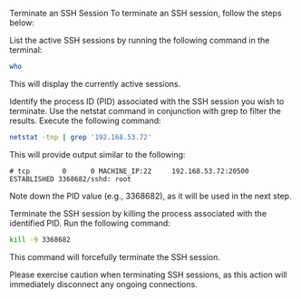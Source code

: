 Terminate an SSH Session
To terminate an SSH session, follow the steps below:

List the active SSH sessions by running the following command in the terminal:
```bash copy
who
```
This will display the currently active sessions.

Identify the process ID (PID) associated with the SSH session you wish to terminate. Use the netstat command in conjunction with grep to filter the results. Execute the following command:
```bash copy
netstat -tnp | grep '192.168.53.72'
```
This will provide output similar to the following:

```shell
# tcp        0      0 MACHINE_IP:22     192.168.53.72:20500    ESTABLISHED 3368682/sshd: root
```
Note down the PID value (e.g., 3368682), as it will be used in the next step.

Terminate the SSH session by killing the process associated with the identified PID. Run the following command:
```bash copy
kill -9 3368682
```
This command will forcefully terminate the SSH session.

Please exercise caution when terminating SSH sessions, as this action will immediately disconnect any ongoing connections.